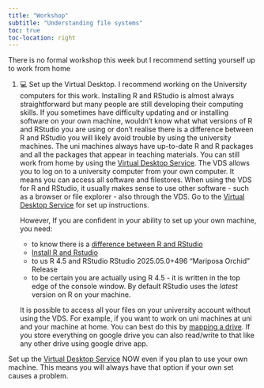 ```yaml
---
title: "Workshop"
subtitle: "Understanding file systems"
toc: true
toc-location: right
---
```


There is no formal workshop this week but I recommend setting yourself
up to work from home

1.  💻 Set up the Virtual Desktop. I recommend working on the University
    computers for this work. Installing R and RStudio is almost always
    straightforward but many people are still developing their computing
    skills. If you sometimes have difficulty updating and or installing
    software on your own machine, wouldn't know what what versions of R
    and RStudio you are using or don't realise there is a difference
    between R and RStudio you will likely avoid trouble by using the
    university machines. The uni machines always have up-to-date R and R
    packages and all the packages that appear in teaching materials. You
    can still work from home by using the [Virtual Desktop
    Service](https://www.york.ac.uk/it-services/tools/vds/). The VDS
    allows you to log on to a university computer from your own
    computer. It means you can access all software and filestores. When
    using the VDS for R and RStudio, it usually makes sense to use other
    software - such as a browser or file explorer - also through the
    VDS. Go to the [Virtual Desktop
    Service](https://www.york.ac.uk/it-services/tools/vds/) for set up
    instructions.

    However, If you are confident in your ability to set up your own
    machine, you need:

    -   to know there is a [difference between R and
        RStudio](https://3mmarand.github.io/comp4biosci/about-R-and-RStudio.html)
    -   [Install R and
        Rstudio](https://3mmarand.github.io/comp4biosci/about-R-and-RStudio.html#installing-r-and-rstudio)
    -   to us R 4.5 and RStudio RStudio 2025.05.0+496 "Mariposa Orchid"
        Release
    -   to be certain you are actually using R 4.5 - it is written in
        the top edge of the console window. By default RStudio uses the
        *latest* version on R on your machine.

    It is possible to access all your files on your university account
    without using the VDS. For example, if you want to work on uni
    machines at uni and your machine at home. You can best do this by
    [mapping a
    drive](https://support.york.ac.uk/s/topic/0TO4K000000lA5ZWAU/filestores).
    If you store everything on google drive you can also read/write to
    that like any other drive using google drive app.

Set up the [Virtual Desktop
Service](https://www.york.ac.uk/it-services/tools/vds/) NOW even if you
plan to use your own machine. This means you will always have that
option if your own set causes a problem.


